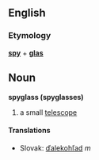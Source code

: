 ==English==
=== Etymology ===
'''[[spy]]''' + '''[[glas]]'''
== Noun ==
'''spyglass (spyglasses)'''
# a small [[telescope]]
==== Translations ====
*Slovak: [[ďalekohľad#Slovak|ďalekohľad]] ''m''